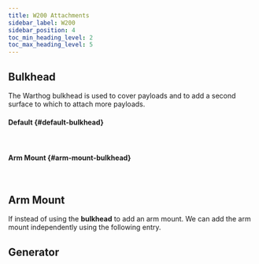 ```yaml
---
title: W200 Attachments
sidebar_label: W200
sidebar_position: 4
toc_min_heading_level: 2
toc_max_heading_level: 5
---
```



## Bulkhead

The Warthog bulkhead is used to cover payloads and to add a second surface to which to attach more payloads.

#### Default {#default-bulkhead}

<W200BulkheadDefault />
<br />

#### Arm Mount {#arm-mount-bulkhead}

<W200BulkheadArmMount />
<br />

## Arm Mount

If instead of using the **bulkhead** to add an arm mount. We can add the arm mount independently using the following entry.

<W200ArmMount />

## Generator

<W200Generator />
